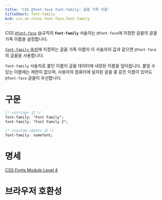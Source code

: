 ```yaml
---
title: 'CSS @font-face font-family: 글꼴 가족 이름'
titleShort: font-family
bcd: css.at-rules.font-face.font-family
---
```


CSS [`@font-face`](../@font-face) @규칙의 **`font-family`** 서술자는 `@font-face`에 지정한 글꼴의 글꼴 가족 이름을 설정합니다.

[`font-family` 속성](../font-family)에 지정하는 글꼴 가족 이름이 이 서술자의 값과 같으면 `@font-face`의 글꼴을 사용합니다.

`font-family` 서술자로 붙인 이름이 글꼴 데이터에 내장된 이름을 덮어씁니다. 붙일 수 있는 이름에는 제한이 없으며, 사용자의 컴퓨터에 설치된 글꼴 중 같은 이름이 있어도 `@font-face` 글꼴이 우선합니다.

# 구문

```css
/* <string> 값 */
font-family: "Font Family";
font-family: "Font Family 2";

/* <custom-ident> 값 */
font-family: somefont;
```

# 명세

[CSS Fonts Module Level 4](https://drafts.csswg.org/css-fonts/#font-family-desc)

# 브라우저 호환성

<BrowserCompat data={props.bcd} />
